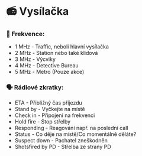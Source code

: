 # 📻 Vysílačka

### 🔢 Frekvence:

- 1 MHz - Traffic, neboli hlavní vysílačka
- 2 MHz - Station nebo také klidová
- 3 MHz - Výcviky
- 4 MHz - Detective Bureau
- 5 MHz - Metro (Pouze akce)

### 🗣️ Rádiové zkratky:

- ETA - Přibližný čas příjezdu
- Stand by - Vyčkejte na místě
- Check in - Připojení na frekvenci
- Hold fire - Stop střelby
- Responding - Reagování např. na poslední call
- Status - Co děje na místě/Co momentálně děláte?
- Suspect down - Pachatel zneškodněn
- Shotsfired by PD - Střelba ze strany PD
